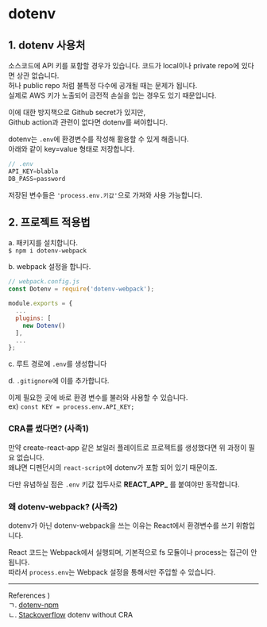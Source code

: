 # dotenv
## 1. dotenv 사용처
소스코드에 API 키를 포함할 경우가 있습니다. 코드가 local이나 private repo에 있다면 상관 없습니다.  
허나 public repo 처럼 불특정 다수에 공개될 때는 문제가 됩니다.  
실제로 AWS 키가 노출되어 금전적 손실을 입는 경우도 있기 때문입니다.

이에 대한 방지책으로 Github secret가 있지만,  
Github action과 관련이 없다면 dotenv를 써야합니다.

dotenv는 `.env`에 환경변수를 작성해 활용할 수 있게 해줍니다.  
아래와 같이 key=value 형태로 저장합니다.
```js
// .env
API_KEY=blabla
DB_PASS=password
```
저장된 변수들은 `'process.env.키값'`으로 가져와 사용 가능합니다.

## 2. 프로젝트 적용법
a. 패키지를 설치합니다.  
`$ npm i dotenv-webpack`

b. webpack 설정을 합니다.
```js
// webpack.config.js
const Dotenv = require('dotenv-webpack');

module.exports = {
  ...
  plugins: [
    new Dotenv()
  ],
  ...
};
```
c. 루트 경로에 `.env`를 생성합니다

d. `.gitignore`에 이를 추가합니다.

이제 필요한 곳에 바로 환경 변수를 불러와 사용할 수 있습니다.  
ex) `const KEY = process.env.API_KEY;`

### CRA를 썼다면? (사족1)
만약 create-react-app 같은 보일러 플레이트로 프로젝트를 생성했다면 위 과정이 필요 없습니다.  
왜냐면 디펜던시의 `react-script`에 dotenv가 포함 되어 있기 때문이죠.

다만 유념하실 점은 `.env` 키값 접두사로 **REACT_APP_** 를 붙여야만 동작합니다.  

### 왜 dotenv-webpack? (사족2)
dotenv가 아닌 dotenv-webpack을 쓰는 이유는 React에서 환경변수를 쓰기 위함입니다.

React 코드는 Webpack에서 실행되며, 기본적으로 fs 모듈이나 process는 접근이 안됩니다.  
따라서 `process.env`는 Webpack 설정을 통해서만 주입할 수 있습니다. 

- - -
References )  
ㄱ. [dotenv-npm](https://www.npmjs.com/package/dotenv)  
ㄴ. [Stackoverflow](https://stackoverflow.com/questions/59243719/setting-up-env-variables-without-create-react-app) dotenv without CRA
